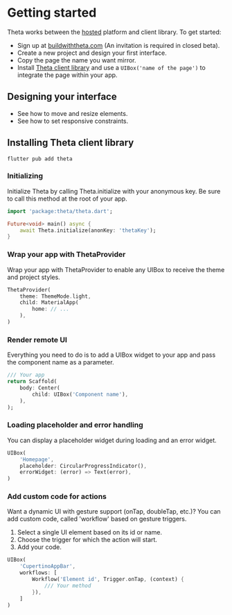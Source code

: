 # Getting started

Theta works between the [hosted](https://buildwiththeta.com) platform and client library. To get started:

- Sign up at [buildwiththeta.com](https://buildwiththeta.com) (An invitation is required in closed beta).
- Create a new project and design your first interface.
- Copy the page the name you want mirror.
- Install [Theta client library](https://pub.dev/packages/theta) and use a `UIBox('name of the page')` to integrate the page within your app.

## Designing your interface

- See how to move and resize elements.
- See how to set responsive constraints.

## Installing Theta client library

```
flutter pub add theta
```

### Initializing

Initialize Theta by calling Theta.initialize with your anonymous key. Be sure to call this method at the root of your app.

```dart
import 'package:theta/theta.dart';

Future<void> main() async {
    await Theta.initialize(anonKey: 'thetaKey');
}
```

### Wrap your app with ThetaProvider 

Wrap your app with ThetaProvider to enable any UIBox to receive the theme and project styles.

```dart
ThetaProvider(
    theme: ThemeMode.light,
    child: MaterialApp(
        home: // ...
    ),
)
```

### Render remote UI 

Everything you need to do is to add a UIBox widget to your app and pass the component name as a parameter.

```dart
/// Your app
return Scaffold(
    body: Center(
        child: UIBox('Component name'),
    ),
);
```

### Loading placeholder and error handling 

You can display a placeholder widget during loading and an error widget.

```dart
UIBox(
    'Homepage',
    placeholder: CircularProgressIndicator(),
    errorWidget: (error) => Text(error),
)
```

### Add custom code for actions

Want a dynamic UI with gesture support (onTap, doubleTap, etc.)? You can add custom code, called 'workflow' based on gesture triggers.

1. Select a single UI element based on its id or name.
2. Choose the trigger for which the action will start.
3. Add your code.

```dart
UIBox(
    'CupertinoAppBar',
    workflows: [
        Workflow('Element id', Trigger.onTap, (context) {
            /// Your method
        }),
    ]
)
```

